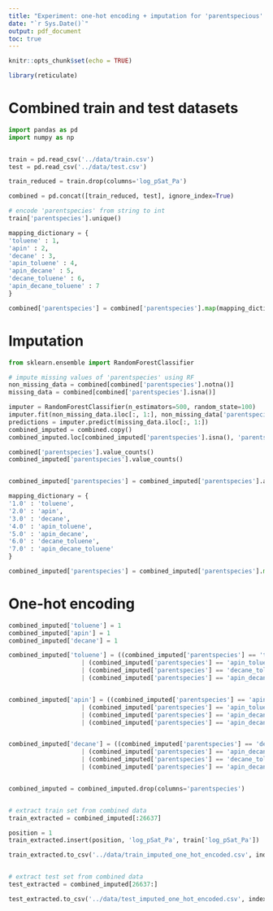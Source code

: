 ```yaml
---
title: "Experiment: one-hot encoding + imputation for 'parentspecious' variable"
date: "`r Sys.Date()`"
output: pdf_document
toc: true
---
```


```r
knitr::opts_chunk$set(echo = TRUE)

library(reticulate)

```

# Combined train and test datasets

```python
import pandas as pd
import numpy as np


train = pd.read_csv('../data/train.csv')
test = pd.read_csv('../data/test.csv')

train_reduced = train.drop(columns='log_pSat_Pa')

combined = pd.concat([train_reduced, test], ignore_index=True)

# encode 'parentspecies' from string to int
train['parentspecies'].unique()

mapping_dictionary = {
'toluene' : 1,
'apin' : 2,
'decane' : 3,
'apin_toluene' : 4,
'apin_decane' : 5,
'decane_toluene' : 6,
'apin_decane_toluene' : 7
}

combined['parentspecies'] = combined['parentspecies'].map(mapping_dictionary)

```

# Imputation

```python
from sklearn.ensemble import RandomForestClassifier

# impute missing values of 'parentspecies' using RF
non_missing_data = combined[combined['parentspecies'].notna()] 
missing_data = combined[combined['parentspecies'].isna()]

imputer = RandomForestClassifier(n_estimators=500, random_state=100) 
imputer.fit(non_missing_data.iloc[:, 1:], non_missing_data['parentspecies'])
predictions = imputer.predict(missing_data.iloc[:, 1:]) 
combined_imputed = combined.copy()
combined_imputed.loc[combined_imputed['parentspecies'].isna(), 'parentspecies'] = predictions

combined['parentspecies'].value_counts()
combined_imputed['parentspecies'].value_counts()


combined_imputed['parentspecies'] = combined_imputed['parentspecies'].astype(str)

mapping_dictionary = {
'1.0' : 'toluene',
'2.0' : 'apin',
'3.0' : 'decane',
'4.0' : 'apin_toluene',
'5.0' : 'apin_decane',
'6.0' : 'decane_toluene',
'7.0' : 'apin_decane_toluene'
}

combined_imputed['parentspecies'] = combined_imputed['parentspecies'].map(mapping_dictionary)

```

# One-hot encoding

```python

combined_imputed['toluene'] = 1
combined_imputed['apin'] = 1
combined_imputed['decane'] = 1

combined_imputed['toluene'] = ((combined_imputed['parentspecies'] == 'toluene')
                    | (combined_imputed['parentspecies'] == 'apin_toluene')
                    | (combined_imputed['parentspecies'] == 'decane_toluene')
                    | (combined_imputed['parentspecies'] == 'apin_decane_toluene')).astype(int)


combined_imputed['apin'] = ((combined_imputed['parentspecies'] == 'apin') 
                    | (combined_imputed['parentspecies'] == 'apin_toluene')
                    | (combined_imputed['parentspecies'] == 'apin_decane')
                    | (combined_imputed['parentspecies'] == 'apin_decane_toluene')).astype(int)


combined_imputed['decane'] = ((combined_imputed['parentspecies'] == 'decane') 
                    | (combined_imputed['parentspecies'] == 'apin_decane')
                    | (combined_imputed['parentspecies'] == 'decane_toluene')
                    | (combined_imputed['parentspecies'] == 'apin_decane_toluene')).astype(int)


combined_imputed = combined_imputed.drop(columns='parentspecies')


# extract train set from combined data
train_extracted = combined_imputed[:26637]

position = 1
train_extracted.insert(position, 'log_pSat_Pa', train['log_pSat_Pa'])

train_extracted.to_csv('../data/train_imputed_one_hot_encoded.csv', index=False)


# extract test set from combined data
test_extracted = combined_imputed[26637:]

test_extracted.to_csv('../data/test_imputed_one_hot_encoded.csv', index=False)

```